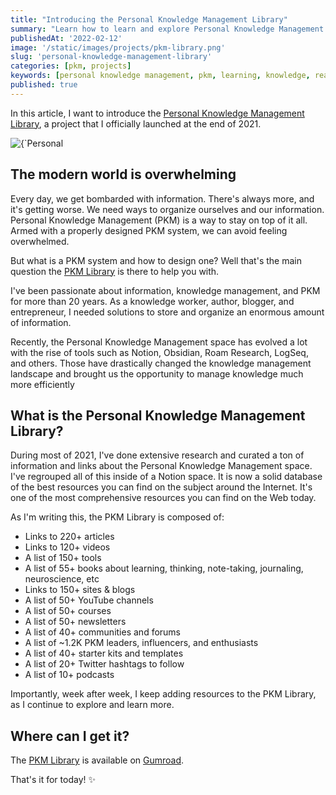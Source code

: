 ```yaml
---
title: "Introducing the Personal Knowledge Management Library"
summary: "Learn how to learn and explore Personal Knowledge Management with the PKM Library."
publishedAt: '2022-02-12'
image: '/static/images/projects/pkm-library.png'
slug: 'personal-knowledge-management-library'
categories: [pkm, projects]
keywords: [personal knowledge management, pkm, learning, knowledge, reading, writing]
published: true
---
```


In this article, I want to introduce the [Personal Knowledge Management Library](https://developassion.gumroad.com/l/PersonalKnowledgeManagementLibrary), a project that I officially launched at the end of 2021.

<BlogPostCenteredContent>
  <Image
    alt={`Personal Knowledge Management Library`}
    src={`/static/images/projects/pkm-library.png`}
    width={1280}
    height={720}
    priority
  />
</BlogPostCenteredContent>

## The modern world is overwhelming
Every day, we get bombarded with information. There's always more, and it's getting worse. We need ways to organize ourselves and our information. Personal Knowledge Management (PKM) is a way to stay on top of it all. Armed with a properly designed PKM system, we can avoid feeling overwhelmed.

But what is a PKM system and how to design one? Well that's the main question the [PKM Library](https://developassion.gumroad.com/l/PersonalKnowledgeManagementLibrary) is there to help you with.

I've been passionate about information, knowledge management, and PKM for more than 20 years. As a knowledge worker, author, blogger, and entrepreneur, I needed solutions to store and organize an enormous amount of information.

Recently, the Personal Knowledge Management space has evolved a lot with the rise of tools such as Notion, Obsidian, Roam Research, LogSeq, and others. Those have drastically changed the knowledge management landscape and brought us the opportunity to manage knowledge much more efficiently

## What is the Personal Knowledge Management Library?

<YouTube youTubeId="M6HNRN6SkE4" />

During most of 2021, I've done extensive research and curated a ton of information and links about the Personal Knowledge Management space. I've regrouped all of this inside of a Notion space. It is now a solid database of the best resources you can find on the subject around the Internet. It's one of the most comprehensive resources you can find on the Web today.

As I'm writing this, the PKM Library is composed of:

* Links to 220+ articles
* Links to 120+ videos
* A list of 150+ tools
* A list of 55+ books about learning, thinking, note-taking, journaling, neuroscience, etc
* Links to 150+ sites & blogs
* A list of 50+ YouTube channels
* A list of 50+ courses
* A list of 50+ newsletters
* A list of 40+ communities and forums
* A list of ~1.2K PKM leaders, influencers, and enthusiasts
* A list of 40+ starter kits and templates
* A list of 20+ Twitter hashtags to follow
* A list of 10+ podcasts

Importantly, week after week, I keep adding resources to the PKM Library, as I continue to explore and learn more.

## Where can I get it?
The [PKM Library](https://developassion.gumroad.com/l/PersonalKnowledgeManagementLibrary) is available on [Gumroad](https://developassion.gumroad.com/l/PersonalKnowledgeManagementLibrary).

That's it for today! ✨

<BlogPostSignature />
